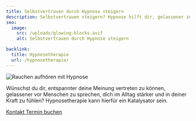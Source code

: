 ```yaml
---
title: Selbstvertrauen durch Hypnose steigern
description: Selbstvertrauen steigern? Hypnose hilft dir, gelassener zu sprechen und dich stärker zu fühlen. Erlebe, wie Hypnose dein Selbstbewusstsein im Alltag stärkt.
seo:
  image:
    src: /uploads/glowing-blocks.avif
    alt: Selbstvertrauen durch Hypnose steigern

backlink:
  title: Hypnosetherapie
  url: /hypnosetherapie/
---
```


<div class="relative">

<img class="w-full h-64 object-cover object-center sm:h-96" src="/uploads/glowing-blocks.avif" alt="Rauchen aufhören mit Hypnose" />

<p>
  Wünschst du dir, entspannter deine Meinung vertreten zu können, gelassener vor Menschen zu sprechen, dich im Alltag stärker und in deiner Kraft zu fühlen?
  Hypnosetherapie kann hierfür ein Katalysator sein.
</p>

</div>

<div class="flex gap-4">
  <a data-umami-event="Home – Button Kontakt" href="/kontakt/" class="inline-flex items-center justify-center px-6 py-3 text-base leading-tight font-bold text-red-600 bg-transparent border border-red-600 rounded-full transition hover:bg-red-500 hover:text-red-50 no-underline" onclick="document.app.emitEvent('mouseDown', 'trigger-to-5');"> 
    <span class="">Kontakt</span>
  </a>
  <a
  data-umami-event="Open Calendly"
  href="https://calendly.com/bern-hypnose"
  target="_blank"
  class="inline-flex no-prose items-center justify-center px-6 py-3 text-base leading-tight font-bold text-red-50 bg-red-500 border border-red-600 rounded-full transition hover:bg-red-500 hover:text-red-50 no-underline"
>
  <span>Termin buchen</span>
</a>

</div>

